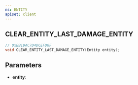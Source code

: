 ```yaml
---
ns: ENTITY
apiset: client
---
```

## CLEAR_ENTITY_LAST_DAMAGE_ENTITY

```c
// 0xBB19AC7D4DCEFD0F
void CLEAR_ENTITY_LAST_DAMAGE_ENTITY(Entity entity);
```


## Parameters
* **entity**:
